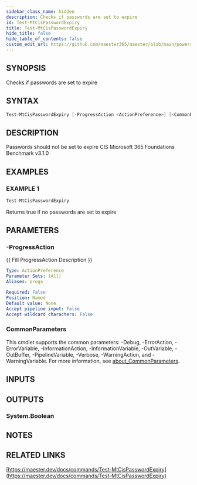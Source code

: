 ```yaml
---
sidebar_class_name: hidden
description: Checks if passwords are set to expire
id: Test-MtCisPasswordExpiry
title: Test-MtCisPasswordExpiry
hide_title: false
hide_table_of_contents: false
custom_edit_url: https://github.com/maester365/maester/blob/main/powershell/public/Test-MtCisPasswordExpiry.ps1
---
```


## SYNOPSIS

Checks if passwords are set to expire

## SYNTAX

```powershell
Test-MtCisPasswordExpiry [-ProgressAction <ActionPreference>] [<CommonParameters>]
```

## DESCRIPTION

Passwords should not be set to expire
CIS Microsoft 365 Foundations Benchmark v3.1.0

## EXAMPLES

### EXAMPLE 1

```powershell
Test-MtCisPasswordExpiry
```

Returns true if no passwords are set to expire

## PARAMETERS

### -ProgressAction

\{\{ Fill ProgressAction Description \}\}

```yaml
Type: ActionPreference
Parameter Sets: (All)
Aliases: proga

Required: False
Position: Named
Default value: None
Accept pipeline input: False
Accept wildcard characters: False
```

### CommonParameters

This cmdlet supports the common parameters: -Debug, -ErrorAction, -ErrorVariable, -InformationAction, -InformationVariable, -OutVariable, -OutBuffer, -PipelineVariable, -Verbose, -WarningAction, and -WarningVariable. For more information, see [about_CommonParameters](http://go.microsoft.com/fwlink/?LinkID=113216).

## INPUTS

## OUTPUTS

### System.Boolean

## NOTES

## RELATED LINKS

[https://maester.dev/docs/commands/Test-MtCisPasswordExpiry](https://maester.dev/docs/commands/Test-MtCisPasswordExpiry)
